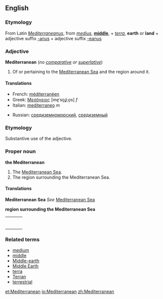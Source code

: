 ==English==
===Etymology===
From Latin ''[[Mediterraneanus]]'', from ''[[medius]]'', '''[[middle]]''', + ''[[terra]]'', '''earth''' or '''land''' + adjective suffix [[-anus]] + adjective suffix [[-eanus]]

===Adjective===
'''Mediterranean''' (''no [[comparative]] or [[superlative]]'')

#Of or pertaining to the [[Mediterranean Sea]] and the region around it.

====Translations====
{{top}}
*French: [[méditerranéen]]
*Greek: [[Μεσόγειος]] [me̞ˈso̞ʝiˌo̞s] ''f''
*Italian: [[mediterraneo]] ''m''
{{mid}}
*Russian: [[средиземноморский]], [[средиземный]]
{{bottom}}

===Etymology===
Substantive use of the adjective.

===Proper noun===
'''the Mediterranean'''

#The [[Mediterranean Sea]].
#The region surrounding the Mediterranean Sea.

====Translations====

'''Mediterranean Sea'''
''See'' [[Mediterranean Sea]]

'''region surrounding the Mediterranean Sea'''
{| border=0  width=100%
|-
|bgcolor="#FFFFE0" valign=top width=48%|
{|
<!--Put translations for languages from A to I here-->
|}
| width=1% |
|bgcolor="#FFFFE0" valign=top width=48%|
{|
<!--Put translations for languages from J to Z here-->
|}
|}

===Related terms===
*[[medium]]
*[[middle]]
*[[Middle-earth]]
*[[Middle Earth]]
*[[terra]]
*[[Terran]]
*[[terrestrial]]

[[et:Mediterranean]]
[[io:Mediterranean]]
[[zh:Mediterranean]]